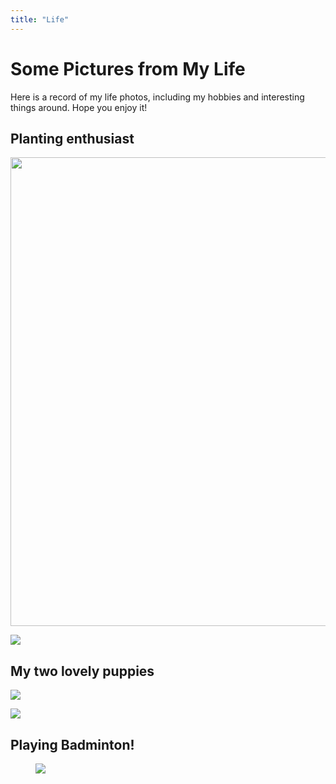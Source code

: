 ```yaml
---
title: "Life"
---
```


# Some Pictures from My Life

Here is a record of my life photos, including my hobbies and interesting things around. Hope you enjoy it!

## Planting enthusiast

![](images/clipboard-3400125300.png){width="750"}

![](images/clipboard-736955714.png)

## My two lovely puppies

![](images/clipboard-3031293543.png)

![](images/clipboard-1995604175.png)

## Playing Badminton!

![![](images/clipboard-1456322185.png)](images/clipboard-1109325615.png)
